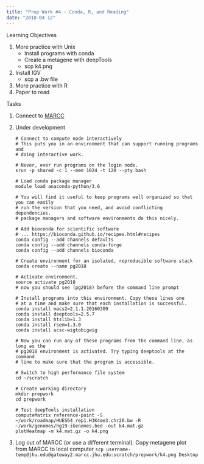 ```yaml
---
title: "Prep Work #4 - Conda, R, and Reading"
date: "2018-04-12"
---
```


Learning Objectives

1. More practice with Unix
    - Install programs with conda
    - Create a metagene with deepTools
    - scp k4.png
1. Install IGV
    - scp a .bw file
1. More practice with R
1. Paper to read


Tasks

1. Connect to [MARCC](https://practicalgenomics.github.io/marcc)
1. Under development

    ```
    # Connect to compute node interactively
    # This puts you in an environment that can support running programs and
    # doing interactive work.
    
    # Never, ever run programs on the login node.
    srun -p shared -c 1 --mem 1024 -t 120 --pty bash
    
    # Load conda package manager
    module load anaconda-python/3.6
    
    # You will find it useful to keep programs well organized so that you can easily
    # run the version that you need, and avoid conflicting dependencies.
    # package managers and software environments do this nicely.
    
    # Add bioconda for scientific software
    # ... https://bioconda.github.io/recipes.html#recipes
    conda config --add channels defaults
    conda config --add channels conda-forge
    conda config --add channels bioconda
    
    # Create environment for an isolated, reproducible software stack
    conda create --name pg2018
    
    # Activate environment.
    source activate pg2018
    # now you should see (pg2018) before the command line prompt
    
    # Install programs into this environment. Copy these lines one
    # at a time and make sure that each installation is successful.
    conda install macs2=2.1.1.20160309
    conda install deeptools=2.5.7
    conda install htslib=1.3
    conda install rsem=1.3.0
    conda install ucsc-wigtobigwig
    
    # Now you can run any of these programs from the command line, as long as the
    # pg2018 environment is activated. Try typing deeptools at the command
    # line to make sure that the program is accessible.
    
    # Switch to high performance file system
    cd ~/scratch
    
    # Create working directory
    mkdir prepwork
    cd prepwork
    
    # Test deepTools installation
    computeMatrix reference-point -S ~/work/roadmap/HUES64_rep1.H3K4me3.chr20.bw -R     ~/work/genomes/hg19-iGenomes.bed -out k4.mat.gz
    plotHeatmap -m k4.mat.gz -o k4.png
    ```
1. Log out of MARCC (or use a different terminal). Copy metagene plot from MARCC to local computer
    ```
    scp username-temp@jhu.edu@gateway2.marcc.jhu.edu:scratch/prepwork/k4.png Desktop
    ```
